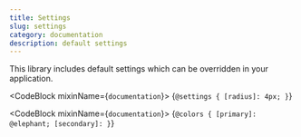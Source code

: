 ```yaml
---
title: Settings
slug: settings
category: documentation
description: default settings
---
```



This library includes default settings which can be overridden in your application.

<CodeBlock mixinName={`documentation`}>
  {`@settings {
  [radius]: 4px;
}`}
</CodeBlock>

<CodeBlock mixinName={`documentation`}>
  {`@colors {
  [primary]: @elephant;
  [secondary]:
}`}

</CodeBlock>